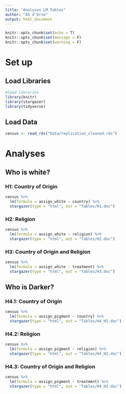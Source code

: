 ```yaml
---
title: "Analyses LM Tables"
author: "AS d'Urso"
output: html_document
---
```


```r
knitr::opts_chunk$set(echo = T)
knitr::opts_chunk$set(message = F)
knitr::opts_chunk$set(warning = F)
```

# Set up

## Load Libraries

```r
#load libraries 
library(knitr)
library(stargazer)
library(tidyverse)
```

## Load Data 

```r
census <- read_rds("Data/replication_cleaned.rds")
```

# Analyses 

## Who is white?

### H1: Country of Origin
```r
census %>% 
  lm(formula = assign_white ~ country) %>%
  stargazer(type = "html", out = "Tables/H1.doc") 
```

### H2: Religion 

```r
census %>% 
  lm(formula = assign_white ~ religion) %>%
  stargazer(type = "html", out = "Tables/H2.doc") 
```
### H3: Country of Origin and Religion 

```r
census %>% 
  lm(formula = assign_white ~ treatment) %>%
  stargazer(type = "html", out = "Tables/H3.doc")
```

## Who is Darker?

### H4.1: Country of Origin 

```r
census %>% 
  lm(formula = assign_pigment ~ country) %>% 
  stargazer(type = "html", out = "Tables/H4_H1.doc")
```
### H4.2: Religion
```r
census %>% 
  lm(formula = assign_pigment ~ religion) %>% 
  stargazer(type = "html", out = "Tables/H4_H2.doc")
```

### H4.3: Country of Origin and Religion 

```r
census %>% 
  lm(formula = assign_pigment ~ treatment) %>% 
  stargazer(type = "html", out = "Tables/H4_H3.doc")
```
